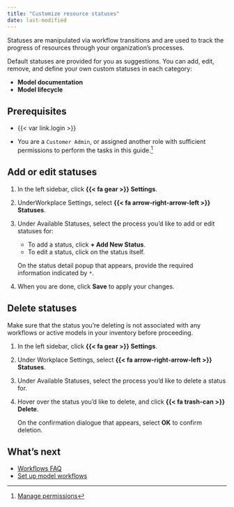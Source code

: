 ```yaml
---
title: "Customize resource statuses"
date: last-modified
---
```


Statuses are manipulated via workflow transitions and are used to track the progress of resources through your organization's processes.

Default statuses are provided for you as suggestions. You can add, edit, remove, and define your own custom statuses in each category:

- **Model documentation**
- **Model lifecycle**

<!-- Model validation statuses are in missing as of May 2024 -->

## Prerequisites

- {{< var link.login >}}

- You are a `Customer Admin`, or assigned another role with sufficient permissions to perform the tasks in this guide.[^1] 

## Add or edit statuses

1. In the left sidebar, click **{{< fa gear >}} Settings**.

2. UnderWorkplace Settings, select **{{< fa arrow-right-arrow-left >}} Statuses**.

3. Under Available Statuses, select the process you'd like to add or edit statuses for:

    - To add a status, click **+ Add New Status**.
    - To edit a status, click on the status itself. 

    On the status detail popup that appears, provide the required information indicated by `*`.

4. When you are done, click **Save** to apply your changes.

## Delete statuses

::: {.callout-important title="Deleting statuses already in use will cause your workflows to no longer function correctly."}
 Make sure that the status you're deleting is not associated with any workflows or active models in your inventory before proceeding. 
:::

1. In the left sidebar, click **{{< fa gear >}} Settings**.

2. Under Workplace Settings, select **{{< fa arrow-right-arrow-left >}} Statuses**.

3. Under Available Statuses, select the process you'd like to delete a status for.

4. Hover over the status you'd like to delete, and click **{{< fa trash-can >}} Delete**.

    On the confirmation dialogue that appears, select **OK** to confirm deletion.

## What's next

- [Workflows FAQ](/faq/faq-workflows.qmd)
- [Set up model workflows](set-up-model-workflows.qmd)


<!-- FOOTNOTES -->

[^1]: [Manage permissions](/guide/configuration/manage-permissions.qmd)

